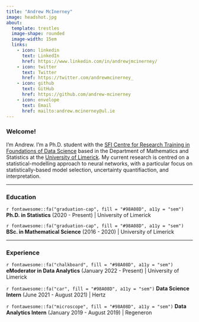 ```yaml
---
title: "Andrew McInerney"
image: headshot.jpg
about: 
  template: trestles
  image-shape: rounded
  image-width: 15em
  links:
    - icon: linkedin 
      text: LinkedIn
      href: https://www.linkedin.com/in/andrewjmcinerney/
    - icon: twitter
      text: Twitter
      href: https://twitter.com/andrewmcinerney_
    - icon: github
      text: GitHub
      href: https://github.com/andrew-mcinerney
    - icon: envelope
      text: Email
      href: mailto:andrew.mcinerney@ul.ie
---
```


### Welcome!    

<p class="topbr">I'm Andrew.
I'm a Ph.D. student with the [SFI Centre for Research Training in Foundations of Data Science](https://www.data-science.ie/) based in the Department of Mathematics and Statistics at the [University of Limerick](https://www.ul.ie/).
My current research is centred on a statistical-modelling approach to neural networks, with a particular focus on statistically-based model selection, uncertainty quantifiaction, and interpretation.

-----------------------------------------------------------------------------------------------------------------------------------

### Education

<div class="topbr">
<p class="custom-subtitle">`r fontawesome::fa("graduation-cap", fill = "#98A08D", a11y = "sem")` **Ph.D. in Statistics** (2020 - Present) | University of Limerick</p>  

<div class="topbr">
<p class="custom-subtitle">`r fontawesome::fa("graduation-cap", fill = "#98A08D", a11y = "sem")` **BSc. in Mathematical Science** (2016 - 2020) | University of Limerick</p>  


-----------------------------------------------------------------------------------------------------------------------------------

### Experience

<div class="topbr">
<p class="custom-subtitle">`r fontawesome::fa("chalkboard", fill = "#98A08D", a11y = "sem")` **eModerator in Data Analytics** (January 2022 - Present) | University of Limerick</p> 

<div class="topbr">
<p class="custom-subtitle">`r fontawesome::fa("car", fill = "#98A08D", a11y = "sem")` **Data Science Intern** (June 2021 - August 2021) | Hertz</p>   

<p class="custom-subtitle">`r fontawesome::fa("microscope", fill = "#98A08D", a11y = "sem")` **Data Analytics Intern** (January 2019 - August 2019) | Regeneron</p>    
</div>
